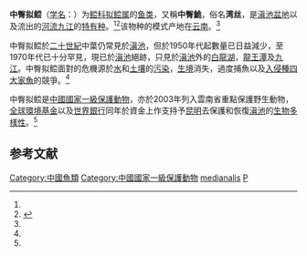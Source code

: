 {{Speciesbox
| name = 中臀拟鲿
| status = CR
| status_system = iucn3.1
| status_ref = <ref name=iucn>{{IUCN2008|assessors=Chen, X.-Y.|id=18479|year=2008|title=Pseudobagrus medianalis |downloaded=2009-5-10}}</ref>
| image = 
| genus = Pseudobagrus
| species = medianalis
| authority = (Regan, 1094) <ref name='id6604'>{{cite web| url =http://www.bioinfo.cn/db05/BjdwSpecies.php?action=view&id=6604| title =中臀拟鲿| work =《中国动物物种编目数据库》| publisher =中国科学院微生物研究所| author =中国科学院动物研究所| accessdate =2009-04-11| deadurl =yes| archiveurl =https://web.archive.org/web/20160305053343/http://www.bioinfo.cn/db05/BjdwSpecies.php?action=view&id=6604| archivedate =2016-03-05}}</ref>
| synonyms = '''''Macrones medianalis''''' Regan, 1904 
'''''Leiocassis medianalis''''' (Regan, 1904) 
<ref name=iucn/><ref name=fishbase/><ref name=scotcat>{{cite web | url = http://www.scotcat.com/bagridae/pseudobagrus_cf_medianalis.htm | title = Pseudobagrus cf. medianalis (Regan, 1904)(附中臀拟鲿圖片) | work =  | publisher = www.scotcat.com | author =  | accessdate = 2009-05-24 | deadurl = yes | archiveurl = https://web.archive.org/web/20080513115334/http://www.scotcat.com/bagridae/pseudobagrus_cf_medianalis.htm | archivedate = 2008-05-13 }}</ref>
}}

'''中臀拟鲿'''（[[学名|学名]]：{{lang|la|''Pseudobagrus medianalis''}}）为[[鲿科|鲿科]][[拟鲿属|拟鲿属]]的[[鱼类|鱼类]]，又稱'''中臀鮠'''，俗名'''湾丝'''，是[[滇池|滇池]][[盆地|盆地]]以及流出的[[河流|河流]][[九江|九江]]的[[特有种|特有种]]。<ref name=iucn/><ref name=fishbase>{{cite web | url = http://www.fishbase.org/summary/SpeciesSummary.php?genusname=Pseudobagrus&speciesname=medianalis | title = Pseudobagrus   medianalis | work =  | publisher = Fishbase | author =  | accessdate = 2009-05-23 }}</ref>该物种的模式产地在[[云南|云南]]。<ref name='id6604'/>

中臀拟鲿於[[二十世紀|二十世紀]]中葉仍常見於[[滇池|滇池]]，但於1950年代起數量已日益減少，至1970年代已十分罕見，現已於[[滇池|滇池]]絕跡，只見於[[滇池|滇池]]外的[[白龍湖|白龍湖]]，[[龍王潭|龍王潭]]及[[九江|九江]]。中臀拟鲿面對的危機源於[[水|水]]和[[土壤|土壤]]的[[污染|污染]]，[[生境|生境]]消失，過度捕魚以及[[入侵種|入侵種]][[四大家魚|四大家魚]]的競爭。<ref name=iucn/>

中臀拟鲿是[[中國國家一級保護動物|中國國家一級保護動物]]，亦於2003年列入雲南省重點保護野生動物，[[全球環境基金|全球環境基金]]以及[[世界銀行|世界銀行]]同年於資金上作支持予[[昆明|昆明]]去保護和恢復[[滇池|滇池]]的[[生物多樣性|生物多樣性]]。<ref name=iucn/>

== 参考文献 ==
{{reflist}}

{{Wikispecies|Pseudobagrus medianalis}}
{{Taxonbar|from=Q3316025}}

[[Category:中國魚類|Category:中國魚類]]
[[Category:中國國家一級保護動物|Category:中國國家一級保護動物]]
[[Category:拟鲿属|medianalis]]
[[Category:1904年描述的魚類|P]]